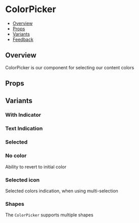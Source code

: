 
<Meta of={ColorPickerStories} />

# ColorPicker

- [Overview](#overview)
- [Props](#props)
- [Variants](#variants)
- [Feedback](#feedback)

## Overview

ColorPicker is our component for selecting our content colors

<Canvas>
  <Story of={ColorPickerStories.Overview} />
</Canvas>

## Props

<Controls />

## Variants

### With Indicator

<Canvas>
  <Story of={ColorPickerStories.WithIndicator} />
</Canvas>

### Text Indication

<Canvas>
  <Story of={ColorPickerStories.TextIndication} />
</Canvas>

### Selected

<Canvas>
  <Story of={ColorPickerStories.Selected} />
</Canvas>

### No color

Ability to revert to initial color

<Canvas>
  <Story of={ColorPickerStories.NoColor} />
</Canvas>

### Selected icon

Selected colors indication, when using multi-selection

<Canvas>
  <Story of={ColorPickerStories.SelectedIcon} />
</Canvas>

### Shapes

The `ColorPicker` supports multiple shapes

<Canvas>
  <Story of={ColorPickerStories.Shapes} />
</Canvas>

